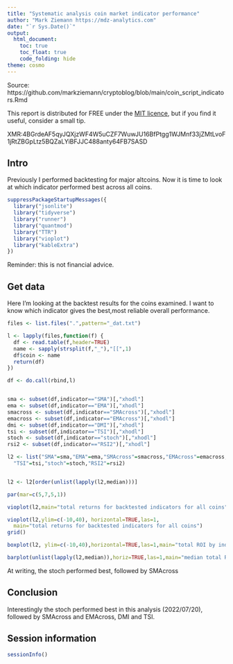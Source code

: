 ```yaml
---
title: "Systematic analysis coin market indicator performance"
author: "Mark Ziemann https://mdz-analytics.com"
date: "`r Sys.Date()`"
output:
  html_document:
    toc: true
    toc_float: true
    code_folding: hide
theme: cosmo
---
```


Source: https://github.com/markziemann/cryptoblog/blob/main/coin_script_indicators.Rmd

This report is distributed for FREE under the [MIT licence](https://github.com/markziemann/cryptoblog/blob/main/LICENSE),
but if you find it useful, consider a small tip.

XMR:4BGrdeAF5qyJQXjzWF4W5uCZF7WuwJU16BfPtgg1WJMnf33jZMtLvoF1jRtZBGpLtz5BQZaLYiBFJJC488anty64FB7SASD

## Intro

Previously I performed backtesting for major altcoins.
Now it is time to look at which indicator performed best across all coins.

```r

suppressPackageStartupMessages({
  library("jsonlite")
  library("tidyverse")
  library("runner")
  library("quantmod")
  library("TTR")
  library("vioplot")
  library("kableExtra")
})

```

Reminder: this is not financial advice.

## Get data

Here I'm looking at the backtest results for the coins examined.
I want to know which indicator gives the best,most reliable overall performance.

```r

files <- list.files(".",pattern="_dat.txt")

l <- lapply(files,function(f) {
  df <- read.table(f,header=TRUE)
  name <- sapply(strsplit(f,"_"),"[[",1)
  df$coin <- name
  return(df)
})

df <- do.call(rbind,l)


sma <- subset(df,indicator=="SMA")[,"xhodl"]
ema <- subset(df,indicator=="EMA")[,"xhodl"]
smacross <- subset(df,indicator=="SMAcross")[,"xhodl"]
emacross <- subset(df,indicator=="EMAcross")[,"xhodl"]
dmi <- subset(df,indicator=="DMI")[,"xhodl"]
tsi <- subset(df,indicator=="TSI")[,"xhodl"]
stoch <- subset(df,indicator=="stoch")[,"xhodl"]
rsi2 <- subset(df,indicator=="RSI2")[,"xhodl"]

l2 <- list("SMA"=sma,"EMA"=ema,"SMAcross"=smacross,"EMAcross"=emacross,"DMI"=dmi,
  "TSI"=tsi,"stoch"=stoch,"RSI2"=rsi2)


l2 <- l2[order(unlist(lapply(l2,median)))]

par(mar=c(5,7,5,1))

vioplot(l2,main="total returns for backtested indicators for all coins",horizontal=TRUE,las=1) ; grid()

vioplot(l2,ylim=c(-10,40), horizontal=TRUE,las=1,
  main="total returns for backtested indicators for all coins")
grid()

boxplot(l2, ylim=c(-10,40),horizontal=TRUE,las=1,main="total ROI by indicator") ; grid()

barplot(unlist(lapply(l2,median)),horiz=TRUE,las=1,main="median total ROI") ; grid()

```

At writing, the stoch performed best, followed by SMAcross

## Conclusion

Interestingly the stoch performed best in this analysis (2022/07/20), followed by SMAcross and EMAcross, DMI and TSI.

## Session information

```r

sessionInfo()

```

